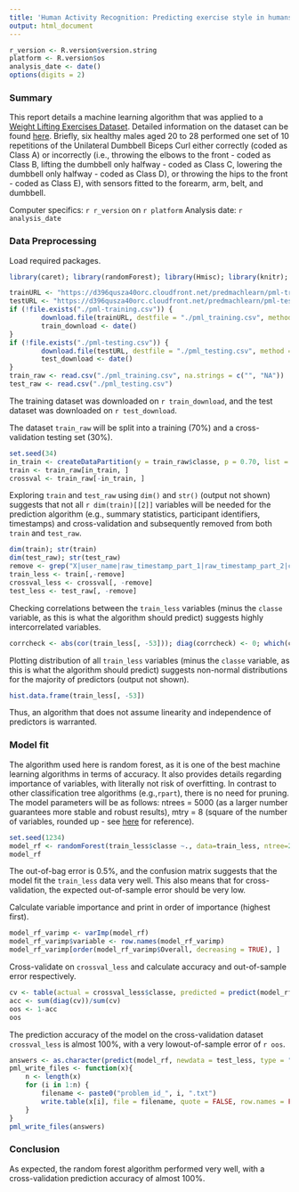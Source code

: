 ```yaml
---
title: 'Human Activity Recognition: Predicting exercise style in humans'
output: html_document
---
```

```r
r_version <- R.version$version.string
platform <- R.version$os
analysis_date <- date()
options(digits = 2)
```

### Summary
This report details a machine learning algorithm that was applied to a [Weight Lifting Exercises Dataset](https://d396qusza40orc.cloudfront.net/predmachlearn/pml-training.csv). Detailed information on the dataset can be found [here](http://groupware.les.inf.puc-rio.br/har). Briefly, six healthy males aged 20 to 28 performed one set of 10 repetitions of the Unilateral Dumbbell Biceps Curl either correctly (coded as Class A) or incorrectly (i.e., throwing the elbows to the front - coded as Class B, lifting the dumbbell only halfway - coded as Class C, lowering the dumbbell only halfway - coded as Class D), or throwing the hips to the front - coded as Class E), with sensors fitted to the forearm, arm, belt, and dumbbell. 

Computer specifics: `r r_version` on `r platform` 
\newline
Analysis date: `r analysis_date`

### Data Preprocessing
Load required  packages. 
```r
library(caret); library(randomForest); library(Hmisc); library(knitr); library(markdown); library(rattle); library(rpart)
```

```r
trainURL <- "https://d396qusza40orc.cloudfront.net/predmachlearn/pml-training.csv"
testURL <- "https://d396qusza40orc.cloudfront.net/predmachlearn/pml-testing.csv"
if (!file.exists("./pml-training.csv")) {
        download.file(trainURL, destfile = "./pml_training.csv", method = "curl")
        train_download <- date()
}
if (!file.exists("./pml-testing.csv")) {
        download.file(testURL, destfile = "./pml_testing.csv", method = "curl")
        test_download <- date()
}
train_raw <- read.csv("./pml_training.csv", na.strings = c("", "NA"))
test_raw <- read.csv("./pml_testing.csv")
```

The training dataset was downloaded on `r train_download`, and the test dataset was downloaded on `r test_download`. 

The dataset `train_raw` will be split into a training (70%) and a cross-validation testing set (30%). 

```r
set.seed(34)
in_train <- createDataPartition(y = train_raw$classe, p = 0.70, list = FALSE)
train <- train_raw[in_train, ]
crossval <- train_raw[-in_train, ]
```

Exploring `train` and `test_raw` using `dim()` and `str()` (output not shown) suggests that not all `r dim(train)[[2]]` variables will be needed for the prediction algorithm (e.g., summary statistics, participant identifiers, timestamps) and cross-validation and subsequently removed from both `train` and `test_raw`.

```r
dim(train); str(train)
dim(test_raw); str(test_raw)
remove <- grep("X|user_name|raw_timestamp_part_1|raw_timestamp_part_2|cvtd_timestamp|new_window|num_window|^kurtosis|^skewness|^max|^min|^amplitude|^var|^avg|^stddev", names(train))
train_less <- train[,-remove]
crossval_less <- crossval[, -remove]
test_less <- test_raw[, -remove]
```

Checking correlations between the `train_less` variables (minus the `classe` variable, as this is what the algorithm should predict) suggests highly intercorrelated variables.

```r
corrcheck <- abs(cor(train_less[, -53])); diag(corrcheck) <- 0; which(corrcheck > .80, arr.ind = TRUE)
```

Plotting distribution of all `train_less` variables (minus the `classe` variable, as this is what the algorithm should predict) suggests non-normal distributions for the majority of predictors (output not shown). 

```r
hist.data.frame(train_less[, -53])
```

Thus, an algorithm that does not assume linearity and independence of predictors is warranted. 

### Model fit
The algorithm used here is random forest, as it is one of the best machine learning algorithms in terms of accuracy. It also provides details regarding importance of variables, with literally not risk of overfitting. In contrast to other classification tree algorithms (e.g.,`rpart`), there is no need for pruning. The model parameters will be as follows: ntrees = 5000 (as a larger number guarantees more stable and robust results), mtry = 8 (square of the number of variables, rounded up - see [here](http://web.stanford.edu/~stephsus/R-randomforest-guide.pdf) for reference). 

```r
set.seed(1234)
model_rf <- randomForest(train_less$classe ~., data=train_less, ntree=2500, mtry=8)
model_rf
```

The out-of-bag error is 0.5%, and the confusion matrix suggests that the model fit the `train_less` data very well. This also means that for cross-validation, the expected out-of-sample error should be very low. 

Calculate variable importance and print in order of importance (highest first). 
 
```r
model_rf_varimp <- varImp(model_rf)
model_rf_varimp$variable <- row.names(model_rf_varimp)
model_rf_varimp[order(model_rf_varimp$Overall, decreasing = TRUE), ]
```

Cross-validate on `crossval_less` and calculate accuracy and out-of-sample error respectively.

```r
cv <- table(actual = crossval_less$classe, predicted = predict(model_rf, newdata = crossval_less, type = "class"))
acc <- sum(diag(cv))/sum(cv)
oos <- 1-acc
oos
```

The prediction accuracy of the model on the cross-validation dataset `crossval_less` is almost 100%, with a very lowout-of-sample error of `r oos`. 

```r
answers <- as.character(predict(model_rf, newdata = test_less, type = "class"))
pml_write_files <- function(x){
	n <- length(x)
	for (i in 1:n) {
		filename <- paste0("problem_id_", i, ".txt")
		write.table(x[i], file = filename, quote = FALSE, row.names = FALSE, col.names = FALSE)
	}
}
pml_write_files(answers)
```

### Conclusion
As expected, the random forest algorithm performed very well, with a cross-validation prediction accuracy of almost 100%. 
